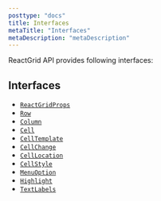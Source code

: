 ```yaml
---
posttype: "docs"
title: Interfaces
metaTitle: "Interfaces"
metaDescription: "metaDescription"
---
```


ReactGrid API provides following interfaces:

## Interfaces

- [`ReactGridProps`](/docs/3.0/7-api/0-interfaces/1-reactgrid-props/)
- [`Row`](/docs/3.0/7-api/0-interfaces/2-row/)
- [`Column`](/docs/3.0/7-api/0-interfaces/3-column/)
- [`Cell`](/docs/3.0/7-api/0-interfaces/4-cell/)
- [`CellTemplate`](/docs/3.0/7-api/0-interfaces/5-cell-template/)
- [`CellChange`](/docs/3.0/7-api/1-types/2-cell-change/)
- [`CellLocation`](/docs/3.0/7-api/0-interfaces/6-cell-location/)
- [`CellStyle`](/docs/3.0/7-api/0-interfaces/7-cell-style/)
- [`MenuOption`](/docs/3.0/7-api/0-interfaces/8-menuoption/)
- [`Highlight`](/docs/3.0/7-api/0-interfaces/9-highlight/)
- [`TextLabels`](/docs/3.0/7-api/0-interfaces/90-textlabels/)